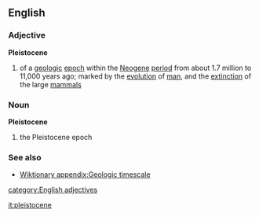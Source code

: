 ==English==
===Adjective===
{{wikipedia}}
'''Pleistocene'''
#{{geology}} of a [[geologic]] [[epoch]] within the [[Neogene]] [[period]] from about 1.7 million to 11,000 years ago; marked by the [[evolution]] of [[man]], and the [[extinction]] of the large [[mammal]]s

===Noun===
'''Pleistocene'''
#{{geology}} the Pleistocene epoch
===See also===
*[[Wiktionary appendix:Geologic timescale]]
[[category:English adjectives]]

[[it:pleistocene]]